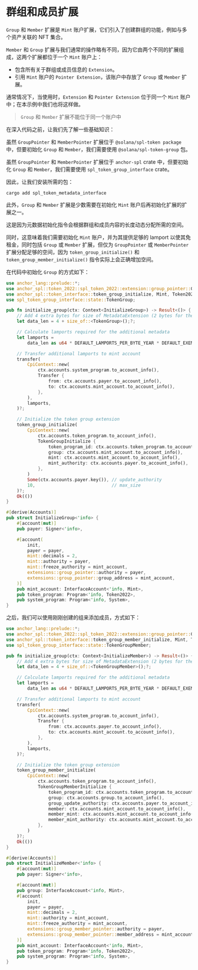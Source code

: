 
# 群组和成员扩展

`Group` 和 `Member` 扩展是 `Mint` 账户扩展，它们引入了创建群组的功能，例如与多个资产关联的 NFT 集合。

<ArticleSection name="初始化铸币账户" id="initializing-the-mint-account" level="h2" />

`Member` 和 `Group` 扩展与我们通常的操作略有不同，因为它由两个不同的扩展组成，这两个扩展都位于一个 `Mint` 账户上：
- 包含所有关于群组或成员信息的 `Extension`。
- 引用 `Mint` 账户的 `Pointer Extension`，该账户中存放了 `Group` 或 `Member` 扩展。

通常情况下，当使用时，`Extension` 和 `Pointer Extension` 位于同一个 `Mint` 账户中；在本示例中我们也将这样做。

> `Group` 和 `Member` 扩展不能位于同一个账户中

在深入代码之前，让我们先了解一些基础知识：

虽然 `GroupPointer` 和 `MemberPointer` 扩展位于 `@solana/spl-token package` 中，但要初始化 `Group` 和 `Member`，我们需要使用 `@solana/spl-token-group` 包。

虽然 `GroupPointer` 和 `MemberPointer` 扩展位于 `anchor-spl` crate 中，但要初始化 `Group` 和 `Member`，我们需要使用 `spl_token_group_interface` crate。

因此，让我们安装所需的包：

```
cargo add spl_token_metadata_interface
```

此外，`Group` 和 `Member` 扩展是少数需要在初始化 `Mint` 账户后再初始化扩展的扩展之一。

这是因为元数据初始化指令会根据群组和成员内容的长度动态分配所需的空间。

同时，这意味着我们需要初始化 `Mint` 账户，并为其提供足够的 lamport 以使其免租金，同时包括 `Group` 或 `Member` 扩展，但仅为 `GroupPointer` 或 `MemberPointer` 扩展分配足够的空间，因为 `token_group_initialize()` 和 `token_group_member_initialize()` 指令实际上会正确增加空间。

在代码中初始化 `Group` 的方式如下：

```rust
use anchor_lang::prelude::*;
use anchor_spl::token_2022::spl_token_2022::extension::group_pointer::GroupPointer;
use anchor_spl::token_interface::token_group_initialize, Mint, Token2022, TokenGroupInitialize;
use spl_token_group_interface::state::TokenGroup;

pub fn initialize_group(ctx: Context<InitializeGroup>) -> Result<()> {
    // Add 4 extra bytes for size of MetadataExtension (2 bytes for the discriminator, 2 bytes for length)
    let data_len = 4 + size_of::<TokenGroup>();?;

    // Calculate lamports required for the additional metadata
    let lamports =
        data_len as u64 * DEFAULT_LAMPORTS_PER_BYTE_YEAR * DEFAULT_EXEMPTION_THRESHOLD as u64;

    // Transfer additional lamports to mint account
    transfer(
        CpiContext::new(
            ctx.accounts.system_program.to_account_info(),
            Transfer {
                from: ctx.accounts.payer.to_account_info(),
                to: ctx.accounts.mint_account.to_account_info(),
            },
        ),
        lamports,
    )?;

    // Initialize the token group extension
    token_group_initialize(
        CpiContext::new(
            ctx.accounts.token_program.to_account_info(),
            TokenGroupInitialize {
                token_program_id: ctx.accounts.token_program.to_account_info(),
                group: ctx.accounts.mint_account.to_account_info(),
                mint: ctx.accounts.mint_account.to_account_info(),
                mint_authority: ctx.accounts.payer.to_account_info(),
            },
        )
        Some(ctx.accounts.payer.key()), // update_authority
        10,                             // max_size
    )?;
    Ok(())
}

#[derive(Accounts)]
pub struct InitializeGroup<'info> {
    #[account(mut)]
    pub payer: Signer<'info>,

    #[account(
        init,
        payer = payer,
        mint::decimals = 2,
        mint::authority = payer,
        mint::freeze_authority = mint_account,
        extensions::group_pointer::authority = payer,
        extensions::group_pointer::group_address = mint_account,
    )]
    pub mint_account: InterfaceAccount<'info, Mint>,
    pub token_program: Program<'info, Token2022>,
    pub system_program: Program<'info, System>,
}
```

之后，我们可以使用刚刚创建的组来添加成员，方式如下：

```rust
use anchor_lang::prelude::*;
use anchor_spl::token_2022::spl_token_2022::extension::group_pointer::GroupPointer;
use anchor_spl::token_interface::token_group_member_initialize, Mint, Token2022, TokenGroupMemberInitialize;
use spl_token_group_interface::state::TokenGroupMember;

pub fn initialize_group(ctx: Context<InitializeMember>) -> Result<()> {
    // Add 4 extra bytes for size of MetadataExtension (2 bytes for the discriminator, 2 bytes for length)
    let data_len = 4 + size_of::<TokenGroupMember>();?;

    // Calculate lamports required for the additional metadata
    let lamports =
        data_len as u64 * DEFAULT_LAMPORTS_PER_BYTE_YEAR * DEFAULT_EXEMPTION_THRESHOLD as u64;

    // Transfer additional lamports to mint account
    transfer(
        CpiContext::new(
            ctx.accounts.system_program.to_account_info(),
            Transfer {
                from: ctx.accounts.payer.to_account_info(),
                to: ctx.accounts.mint_account.to_account_info(),
            },
        ),
        lamports,
    )?;

    // Initialize the token group extension
    token_group_member_initialize(
        CpiContext::new(
            ctx.accounts.token_program.to_account_info(),
            TokenGroupMemberInitialize {
                token_program_id: ctx.accounts.token_program.to_account_info(),
                group: ctx.accounts.group.to_account_info(),
                group_update_authority: ctx.accounts.payer.to_account_info(),
                member: ctx.accounts.mint_account.to_account_info(),
                member_mint: ctx.accounts.mint_account.to_account_info(),
                member_mint_authority: ctx.accounts.mint_account.to_account_info(),
            },
        )
    )?;
    Ok(())
}

#[derive(Accounts)]
pub struct InitializeMember<'info> {
    #[account(mut)]
    pub payer: Signer<'info>,

    #[account(mut)]
    pub group: InterfaceAccount<'info, Mint>,
    #[account(
        init,
        payer = payer,
        mint::decimals = 2,
        mint::authority = mint_account,
        mint::freeze_authority = mint_account,
        extensions::group_member_pointer::authority = payer,
        extensions::group_member_pointer::member_address = mint_account,
    )]
    pub mint_account: InterfaceAccount<'info, Mint>,
    pub token_program: Program<'info, Token2022>,
    pub system_program: Program<'info, System>,
}
```